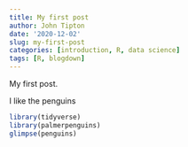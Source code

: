```yaml
---
title: My first post
author: John Tipton
date: '2020-12-02'
slug: my-first-post
categories: [introduction, R, data science]
tags: [R, blogdown]
---
```


My first post.

I like the penguins

```r
library(tidyverse)
library(palmerpenguins)
glimpse(penguins)
```
